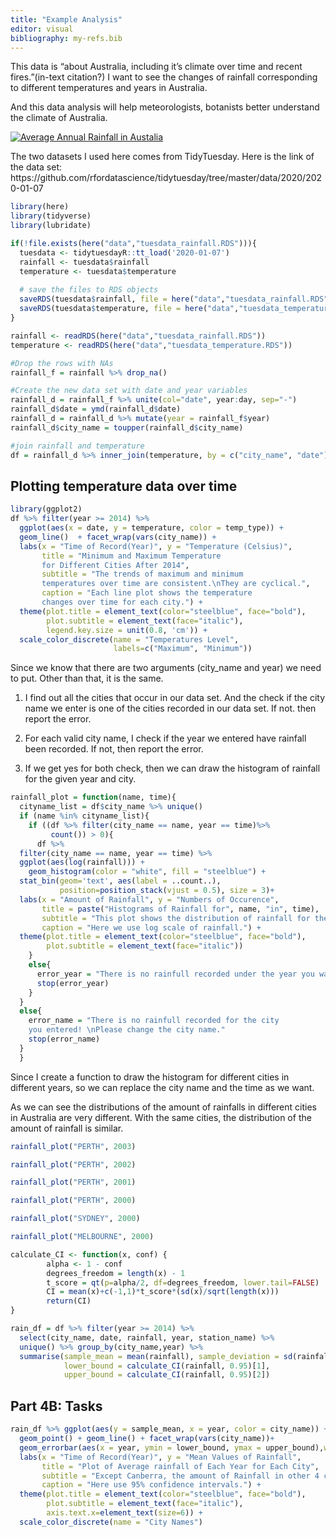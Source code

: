 ```yaml
---
title: "Example Analysis"
editor: visual
bibliography: my-refs.bib
---
```


This data is "about Australia, including it's climate over time and recent fires."(in-text citation?) I want to see the changes of rainfall corresponding to different temperatures and years in Australia.

And this data analysis will help meteorologists, botanists better understand the climate of Australia.

[![Average Annual Rainfall in Austalia](images/rainfallMap.png)](https://enviro-friendly.com/information/average-rainfall/)

The two datasets I used here comes from TidyTuesday. Here is the link of the data set: https://github.com/rfordatascience/tidytuesday/tree/master/data/2020/2020-01-07

```r
library(here)
library(tidyverse)
library(lubridate)
```

```r
if(!file.exists(here("data","tuesdata_rainfall.RDS"))){
  tuesdata <- tidytuesdayR::tt_load('2020-01-07')
  rainfall <- tuesdata$rainfall
  temperature <- tuesdata$temperature
  
  # save the files to RDS objects
  saveRDS(tuesdata$rainfall, file = here("data","tuesdata_rainfall.RDS"))
  saveRDS(tuesdata$temperature, file = here("data","tuesdata_temperature.RDS"))
}
```

```r
rainfall <- readRDS(here("data","tuesdata_rainfall.RDS"))
temperature <- readRDS(here("data","tuesdata_temperature.RDS"))
```

```r
#Drop the rows with NAs
rainfall_f = rainfall %>% drop_na()
```

```r
#Create the new data set with date and year variables
rainfall_d = rainfall_f %>% unite(col="date", year:day, sep="-") 
rainfall_d$date = ymd(rainfall_d$date)
rainfall_d = rainfall_d %>% mutate(year = rainfall_f$year)
rainfall_d$city_name = toupper(rainfall_d$city_name)
```

```r
#join rainfall and temperature
df = rainfall_d %>% inner_join(temperature, by = c("city_name", "date"))
```

## Plotting temperature data over time

```r
library(ggplot2)
df %>% filter(year >= 2014) %>% 
  ggplot(aes(x = date, y = temperature, color = temp_type)) + 
  geom_line()  + facet_wrap(vars(city_name)) +
  labs(x = "Time of Record(Year)", y = "Temperature (Celsius)", 
       title = "Minimum and Maximum Temperature 
       for Different Cities After 2014",
       subtitle = "The trends of maximum and minimum 
       temperatures over time are consistent.\nThey are cyclical.",
       caption = "Each line plot shows the temperature 
       changes over time for each city.") +
  theme(plot.title = element_text(color="steelblue", face="bold"),
        plot.subtitle = element_text(face="italic"), 
        legend.key.size = unit(0.8, 'cm')) + 
  scale_color_discrete(name = "Temperatures Level",
                       labels=c("Maximum", "Minimum"))

```

::: {.callout-tip collapse="true"}
Since we know that there are two arguments (city_name and year) we need to put. Other than that, it is the same.

1.  I find out all the cities that occur in our data set. And the check if the city name we enter is one of the cities recorded in our data set. If not. then report the error.

2.  For each valid city name, I check if the year we entered have rainfall been recorded. If not, then report the error.

3.  If we get yes for both check, then we can draw the histogram of rainfall for the given year and city.
:::

```r
rainfall_plot = function(name, time){
  cityname_list = df$city_name %>% unique()
  if (name %in% cityname_list){
    if ((df %>% filter(city_name == name, year == time)%>% 
         count()) > 0){
      df %>% 
  filter(city_name == name, year == time) %>% 
  ggplot(aes(log(rainfall))) + 
    geom_histogram(color = "white", fill = "steelblue") +
  stat_bin(geom='text', aes(label = ..count..), 
           position=position_stack(vjust = 0.5), size = 3)+
  labs(x = "Amount of Rainfall", y = "Numbers of Occurence", 
       title = paste("Histograms of Rainfall for", name, "in", time),
       subtitle = "This plot shows the distribution of rainfall for the given city and year.",
       caption = "Here we use log scale of rainfall.") +  
  theme(plot.title = element_text(color="steelblue", face="bold"),
        plot.subtitle = element_text(face="italic"))
    }
    else{
      error_year = "There is no rainfull recorded under the year you want to look into! \nPlease change the year you entered."
      stop(error_year)
    }
  }
  else{
    error_name = "There is no rainfull recorded for the city 
    you entered! \nPlease change the city name."
    stop(error_name)
  }
  }
```

::: callout-note
Since I create a function to draw the histogram for different cities in different years, so we can replace the city name and the time as we want.
:::

::: column-margin
As we can see the distributions of the amount of rainfalls in different cities in Australia are very different. With the same cities, the distribution of the amount of rainfall is similar.
:::

```r
rainfall_plot("PERTH", 2003)
```

```r
rainfall_plot("PERTH", 2002)
```

```r
rainfall_plot("PERTH", 2001)
```

```r
rainfall_plot("PERTH", 2000)
```

```r
rainfall_plot("SYDNEY", 2000)
```

```r
rainfall_plot("MELBOURNE", 2000)
```

```r
calculate_CI <- function(x, conf) {
        alpha <- 1 - conf
        degrees_freedom = length(x) - 1
        t_score = qt(p=alpha/2, df=degrees_freedom, lower.tail=FALSE)
        CI = mean(x)+c(-1,1)*t_score*(sd(x)/sqrt(length(x)))
        return(CI)
}
```

```r
rain_df = df %>% filter(year >= 2014) %>% 
  select(city_name, date, rainfall, year, station_name) %>% 
  unique() %>% group_by(city_name,year) %>% 
  summarise(sample_mean = mean(rainfall), sample_deviation = sd(rainfall), 
            lower_bound = calculate_CI(rainfall, 0.95)[1], 
            upper_bound = calculate_CI(rainfall, 0.95)[2])
```

## Part 4B: Tasks

```r
rain_df %>% ggplot(aes(y = sample_mean, x = year, color = city_name)) +
  geom_point() + geom_line() + facet_wrap(vars(city_name))+
  geom_errorbar(aes(x = year, ymin = lower_bound, ymax = upper_bound),width=0.2,size=0.3)+
  labs(x = "Time of Record(Year)", y = "Mean Values of Rainfall", 
       title = "Plot of Average rainfall of Each Year for Each City",
       subtitle = "Except Canberra, the amount of Rainfall in other 4 cities has reduced after 2018.",
       caption = "Here use 95% confidence intervals.") +
  theme(plot.title = element_text(color="steelblue", face="bold"),
        plot.subtitle = element_text(face="italic"),
        axis.text.x=element_text(size=6)) + 
  scale_color_discrete(name = "City Names")
```
